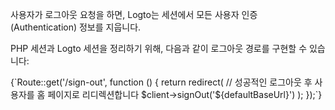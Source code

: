 

사용자가 로그아웃 요청을 하면, Logto는 세션에서 모든 사용자 인증 (Authentication) 정보를 지웁니다.

PHP 세션과 Logto 세션을 정리하기 위해, 다음과 같이 로그아웃 경로를 구현할 수 있습니다:

<CodeBlock language="php">
  {`Route::get('/sign-out', function () {
  return redirect(
    // 성공적인 로그아웃 후 사용자를 홈 페이지로 리디렉션합니다
    $client->signOut('${defaultBaseUrl}')
  );
});`}
</CodeBlock>

<ImplementSignOutRouteNotice />
